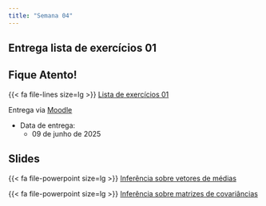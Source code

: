 ```yaml
---
title: "Semana 04"
---
```


## Entrega lista de exercícios 01

::: callout-important

## Fique Atento!

{{< fa file-lines size=lg >}} [Lista de exercícios 01](/exercicios/lista01.html "Lista de exercícios 01"){aria-label="Lista de exercícios 01"} 

Entrega via [Moodle](https://moodlepresencial.ufop.br/login/index.php)

-   Data de entrega:
    -   09 de junho de 2025
:::




## Slides

{{< fa file-powerpoint size=lg >}} [Inferência sobre vetores de médias](/aulas/Inferencias_Medias/Teste_medias.html#/testes-para-duas-populações "Testes para duas populações"){aria-label="Testes para duas populações"}


{{< fa file-powerpoint size=lg >}} [Inferência sobre matrizes de covariâncias](/aulas/Inferencia_Covariancias/Teste_covariancias.html "Testes para matrizes de covariâncias"){aria-label="Testes para matrizes de covariâncias"}